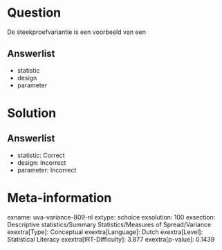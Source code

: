 Question
========

De steekproefvariantie is een voorbeeld van een

Answerlist
----------

* statistic
* design
* parameter

Solution
========

Answerlist
----------

* statistic: Correct
* design: Incorrect
* parameter: Incorrect

Meta-information
================
exname: uva-variance-809-nl
extype: schoice
exsolution: 100
exsection: Descriptive statistics/Summary Statistics/Measures of Spread/Variance
exextra[Type]: Conceptual
exextra[Language]: Dutch
exextra[Level]: Statistical Literacy
exextra[IRT-Difficulty]: 3.877
exextra[p-value]: 0.1439
